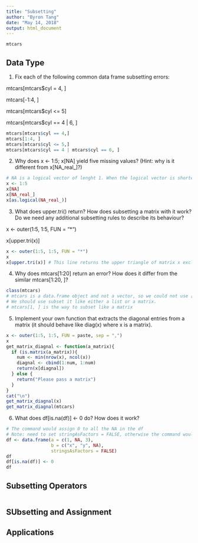 ```yaml
---
title: "Subsetting"
author: "Byron Tang"
date: "May 14, 2018"
output: html_document
---
```


```r
mtcars
```

## Data Type

1. Fix each of the following common data frame subsetting errors:

mtcars[mtcars$cyl = 4, ]

mtcars[-1:4, ]

mtcars[mtcars$cyl <= 5]

mtcars[mtcars$cyl == 4 | 6, ]

```r
mtcars[mtcars$cyl == 4,]
mtcars[1:4, ]
mtcars[mtcars$cyl <= 5,]
mtcars[mtcars$cyl == 4 | mtcars$cyl == 6, ]
```

2. Why does x <- 1:5; x[NA] yield five missing values? (Hint: why is it different from x[NA_real_]?)

```r
# NA is a logical vector of lenght 1. When the logical vector is shorter than the vector being subsetted, it will be recycled to be the same length. On the other hand, NA_real_ is a double datatype, so it is not recycled and only retrieves one value.
x <- 1:5
x[NA]
x[NA_real_]
x[as.logical(NA_real_)]
```


3. What does upper.tri() return? How does subsetting a matrix with it work? Do we need any additional subsetting rules to describe its behaviour?

x <- outer(1:5, 1:5, FUN = "*")

x[upper.tri(x)]

```r
x <- outer(1:5, 1:5, FUN = "*")
x
x[upper.tri(x)] # This line returns the upper triangle of matrix x excluding the diagnal
```

4. Why does mtcars[1:20] return an error? How does it differ from the similar mtcars[1:20, ]?

```r
class(mtcars)
# mtcars is a data.frame object and not a vector, so we could not use [1:20] to subset it.
# We should use subset it like either a list or a matrix.
# mtcars[1, ] is the way to subset like a matrix
```

5. Implement your own function that extracts the diagonal entries from a matrix (it should behave like diag(x) where x is a matrix).

```r
x <- outer(1:5, 1:5, FUN = paste, sep = ",")
x
get_matrix_diagnal <- function(a_matrix){
  if (is.matrix(a_matrix)){
    num <- min(nrow(x), ncol(x))
    diagnal <- cbind(1:num, 1:num)
    return(x[diagnal])
  } else {
    return("Please pass a matrix")
  }
}
cat("\n")
get_matrix_diagnal(x)
get_matrix_diagnal(mtcars)
```

6. What does df[is.na(df)] <- 0 do? How does it work?

```r
# The command would assign 0 to all the NA in the df
# Note: need to set stringAsFactors = FALSE, otherwise the command would throw an error.
df <- data.frame(a = c(1, NA, 3),
                 b = c("x", "y", NA),
                 stringsAsFactors = FALSE)
df
df[is.na(df)] <- 0
df
```


## Subsetting Operators

```r

```

## SUbsetting and Assignment

## Applications
